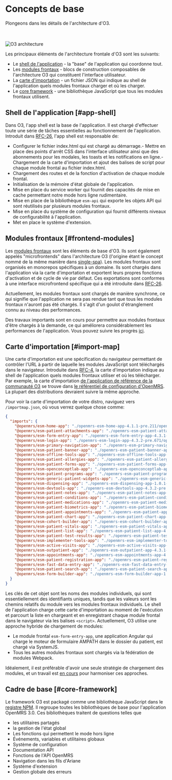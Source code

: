 
# Concepts de base

Plongeons dans les détails de l'architecture d'O3.

<br />
<br />
<Image src="/o3-architecture.svg" alt="O3 architecture" width={800} height={800} />

Les principaux éléments de l'architecture frontale d'O3 sont les suivants:

- Le [shell de l'application](/docs/core-concepts#app-shell) - la "base" de l'application qui coordonne tout.
- Les [modules frontaux](/docs/core-concepts#frontend-modules) - blocs de construction composables de l'architecture O3 qui constituent l'interface utilisateur.
- La [carte d'importation](/docs/core-concepts#import-map) - un fichier JSON qui indique au shell de l'application quels modules frontaux charger et où les charger.
- Le [core framework](/docs/core-concepts#core-framework) - une bibliothèque JavaScript que tous les modules frontaux utilisent.

## Shell de l'application [#app-shell]

Dans O3, l'app shell est la base de l'application. Il est chargé d'effectuer toute une série de tâches essentielles au fonctionnement de l'application. Introduit dans [RFC-26](https://github.com/openmrs/openmrs-rfc-frontend/blob/e745ee9c37b2ca0ae6f4fc93259724e61bfac82e/text/0026-activation-distribution.md), l'app shell est responsable de:

- Configurer le fichier index.html qui est chargé au démarrage.- Mettre en place des points d'arrêt CSS dans l'interface utilisateur ainsi que des abonnements pour les modales, les toasts et les notifications en ligne.- Chargement de la carte d'importation et ajout des balises de script pour chaque module frontal au fichier index.html.
- Chargement des routes et de la fonction d'activation de chaque module frontal.
- Initialisation de la mémoire d'état globale de l'application.
- Mise en place du service worker qui fournit des capacités de mise en cache permettant notre mode hors ligne rudimentaire.
- Mise en place de la bibliothèque `esm-api` qui exporte les objets API qui sont réutilisés par plusieurs modules frontaux.
- Mise en place du système de configuration qui fournit différents niveaux de configurabilité à l'application.
- Met en place le système d'extension.

## Modules frontaux [#frontend-modules]

Les [modules frontaux](/docs/frontend-modules/introduction) sont les éléments de base d'O3. Ils sont également appelés "microfrontends" dans l'architecture O3 (l'origine étant le concept nommé de la même manière dans [single-spa](https://single-spa.js.org)). Les modules frontaux sont organisés en monorepos spécifiques à un domaine. Ils sont chargés dans l'application via la carte d'importation et exportent leurs propres fonctions d'activation et de cycle de vie par défaut. Ces exportations sont conformes à une interface microfrontend spécifique qui a été introduite dans [RFC-26](https://github.com/openmrs/openmrs-rfc-frontend/blob/e745ee9c37b2ca0ae6f4fc93259724e61bfac82e/text/0026-activation-distribution.md).

Actuellement, les modules frontaux sont chargés de manière synchrone, ce qui signifie que l'application ne sera pas rendue tant que tous les modules frontaux n'auront pas été chargés. Il s'agit d'un goulot d'étranglement connu au niveau des performances.

Des travaux importants sont en cours pour permettre aux modules frontaux d'être chargés à la demande, ce qui améliorera considérablement les performances de l'application. Vous pouvez suivre les progrès [ici](https://github.com/openmrs/openmrs-esm-core/pull/671).

## Carte d'importation [#import-map]

Une carte d'importation est une spécification du navigateur permettant de contrôler l'URL à partir de laquelle les modules JavaScript sont téléchargés dans le navigateur. Introduite dans [RFC-4](https://github.com/openmrs/openmrs-rfc-frontend/blob/master/text/0004-import-maps.md), la carte d'importation indique au shell de l'application quels modules frontaux utiliser et où les télécharger. Par exemple, la carte d'importation [de l'application de référence de la communauté O3](https://dev3.openmrs.org/openmrs/spa) se trouve dans [le référentiel de configuration d'OpenMRS](https://github.com/openmrs/openmrs-distro-referenceapplication/blob/212eb93547e9946621e749c98b3eb2a0048252f0/frontend/spa-build-config.json#L4).
La plupart des distributions devraient suivre la même approche.

Pour voir la carte d'importation de votre distro, naviguez vers `/importmap.json`, où vous verrez quelque chose comme:

```json
{
  "imports": {
    "@openmrs/esm-home-app": "./openmrs-esm-home-app-4.1.1-pre.211/openmrs-esm-home-app.js",
    "@openmrs/esm-patient-attachments-app": "./openmrs-esm-patient-attachments-app-4.3.1-pre.1352/openmrs-esm-patient-attachments-app.js",
    "@openmrs/esm-form-entry-app": "./openmrs-esm-form-entry-app-4.3.1-pre.1352/openmrs-esm-form-entry-app.js",
    "@openmrs/esm-login-app": "./openmrs-esm-login-app-4.3.2-pre.671/openmrs-esm-login-app.js",
    "@openmrs/esm-primary-navigation-app": "./openmrs-esm-primary-navigation-app-4.3.2-pre.671/openmrs-esm-primary-navigation-app.js",
    "@openmrs/esm-patient-banner-app": "./openmrs-esm-patient-banner-app-4.3.1-pre.1352/openmrs-esm-patient-banner-app.js",
    "@openmrs/esm-offline-tools-app": "./openmrs-esm-offline-tools-app-4.3.2-pre.671/openmrs-esm-offline-tools-app.js",
    "@openmrs/esm-patient-allergies-app": "./openmrs-esm-patient-allergies-app-4.3.1-pre.1352/openmrs-esm-patient-allergies-app.js",
    "@openmrs/esm-patient-forms-app": "./openmrs-esm-patient-forms-app-4.3.1-pre.1352/openmrs-esm-patient-forms-app.js",
    "@openmrs/esm-openconceptlab-app": "./openmrs-esm-openconceptlab-app-3.0.1-pre.24/openmrs-esm-openconceptlab-app.js",
    "@openmrs/esm-patient-programs-app": "./openmrs-esm-patient-programs-app-4.3.1-pre.1352/openmrs-esm-patient-programs-app.js",
    "@openmrs/esm-generic-patient-widgets-app": "./openmrs-esm-generic-patient-widgets-app-4.3.1-pre.1352/openmrs-esm-generic-patient-widgets-app.js",
    "@openmrs/esm-dispensing-app": "./openmrs-esm-dispensing-app-1.0.1-pre.161/openmrs-esm-dispensing-app.js",
    "@openmrs/esm-devtools-app": "./openmrs-esm-devtools-app-4.3.2-pre.671/openmrs-esm-devtools-app.js",
    "@openmrs/esm-patient-notes-app": "./openmrs-esm-patient-notes-app-4.3.1-pre.1352/openmrs-esm-patient-notes-app.js",
    "@openmrs/esm-patient-conditions-app": "./openmrs-esm-patient-conditions-app-4.3.1-pre.1352/openmrs-esm-patient-conditions-app.js",
    "@openmrs/esm-patient-medications-app": "./openmrs-esm-patient-medications-app-4.3.1-pre.1352/openmrs-esm-patient-medications-app.js",
    "@openmrs/esm-patient-biometrics-app": "./openmrs-esm-patient-biometrics-app-4.3.1-pre.1352/openmrs-esm-patient-biometrics-app.js",
    "@openmrs/esm-patient-appointments-app": "./openmrs-esm-patient-appointments-app-4.3.1-pre.1352/openmrs-esm-patient-appointments-app.js",
    "@openmrs/esm-patient-chart-app": "./openmrs-esm-patient-chart-app-4.3.1-pre.1352/openmrs-esm-patient-chart-app.js",
    "@openmrs/esm-cohort-builder-app": "./openmrs-esm-cohort-builder-app-3.0.1-pre.115/openmrs-esm-cohort-builder-app.js",
    "@openmrs/esm-patient-vitals-app": "./openmrs-esm-patient-vitals-app-4.3.1-pre.1352/openmrs-esm-patient-vitals-app.js",
    "@openmrs/esm-patient-list-app": "./openmrs-esm-patient-list-app-4.3.1-pre.1435/openmrs-esm-patient-list-app.js",
    "@openmrs/esm-patient-test-results-app": "./openmrs-esm-patient-test-results-app-4.3.1-pre.1352/openmrs-esm-patient-test-results-app.js",
    "@openmrs/esm-implementer-tools-app": "./openmrs-esm-implementer-tools-app-4.3.2-pre.671/openmrs-esm-implementer-tools-app.js",
    "@openmrs/esm-active-visits-app": "./openmrs-esm-active-visits-app-4.3.1-pre.1435/openmrs-esm-active-visits-app.js",
    "@openmrs/esm-outpatient-app": "./openmrs-esm-outpatient-app-4.3.1-pre.1435/openmrs-esm-outpatient-app.js",
    "@openmrs/esm-appointments-app": "./openmrs-esm-appointments-app-4.3.1-pre.1435/openmrs-esm-appointments-app.js",
    "@openmrs/esm-patient-registration-app": "./openmrs-esm-patient-registration-app-4.3.1-pre.1435/openmrs-esm-patient-registration-app.js",
    "@openmrs/esm-fast-data-entry-app": "./openmrs-esm-fast-data-entry-app-1.0.1-pre.74/openmrs-esm-fast-data-entry-app.js",
    "@openmrs/esm-patient-search-app": "./openmrs-esm-patient-search-app-4.3.1-pre.1435/openmrs-esm-patient-search-app.js",
    "@openmrs/esm-form-builder-app": "./openmrs-esm-form-builder-app-1.0.3-pre.233/openmrs-esm-form-builder-app.js"
  }
}
```

Les clés de cet objet sont les noms des modules individuels, qui sont essentiellement des identifiants uniques, tandis que les valeurs sont les chemins relatifs du module vers les modules frontaux individuels. Le shell de l'application charge cette carte d'importation au moment de l'exécution et parcourt la liste en chargeant et en enregistrant chaque module frontal dans le navigateur via les balises `<script>`. Actuellement, O3 utilise une approche hybride de chargement de modules:

- Le module frontal `esm-form-entry-app`, une application Angular qui charge le moteur de formulaire AMPATH dans le dossier du patient, est chargé via SystemJS.
- Tous les autres modules frontaux sont chargés via la fédération de modules Webpack.

Idéalement, il est préférable d'avoir une seule stratégie de chargement des modules, et un travail est [en cours](/docs/roadmap) pour harmoniser ces approches.

## Cadre de base [#core-framework]

Le framework O3 est packagé comme une bibliothèque JavaScript dans le [registre NPM](https://www.npmjs.com/package/@openmrs/esm-framework). Il regroupe toutes les bibliothèques de base pour l'application OpenMRS 3.0. Ces bibliothèques traitent de questions telles que

- les utilitaires partagés
- la gestion de l'état global
- Les fonctions qui permettent le mode hors ligne
- Événements, variables et utilitaires globaux
- Système de configuration
- Documentation API
- Fonctions de l'API OpenMRS
- Navigation dans les fils d'Ariane
- Système d'extension
- Gestion globale des erreurs
